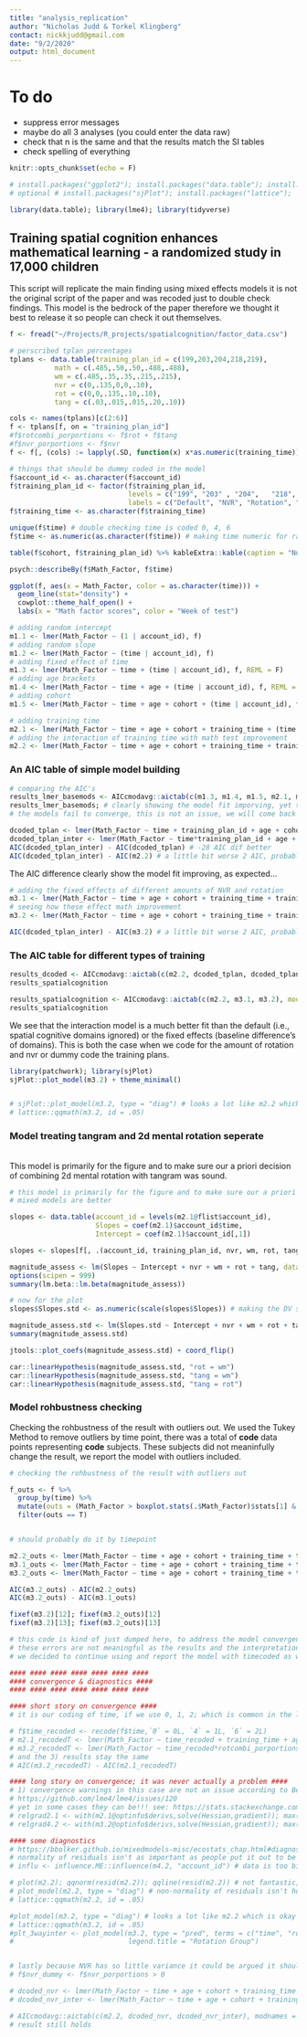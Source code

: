 ```yaml
---
title: "analysis_replication"
author: "Nicholas Judd & Torkel Klingberg"
contact: nickkjudd@gmail.com
date: "9/2/2020"
output: html_document
---
```


# To do

- suppress error messages
- maybe do all 3 analyses (you could enter the data raw)
- check that n is the same and that the results match the SI tables
- check spelling of everything



```r
knitr::opts_chunk$set(echo = F)

# install.packages("ggplot2"); install.packages("data.table"); install.packages("lmer"); install.packages("AICcmodavg")
# optional # install.packages("sjPlot"); install.packages("lattice");

library(data.table); library(lme4); library(tidyverse)
```

## Training spatial cognition enhances mathematical learning - a randomized study in 17,000 children

This script will replicate the main finding using mixed effects models it is not the original script of the paper and was recoded just to double check findings. This model is the bedrock of the paper therefore we thought it best to release it so people can check it out themselves.

```r
f <- fread("~/Projects/R_projects/spatialcognition/factor_data.csv")

# perscribed tplan percentages
tplans <- data.table(training_plan_id = c(199,203,204,218,219), 
           math = c(.485,.50,.50,.488,.488), 
           wm = c(.485,.35,.35,.215,.215),
           nvr = c(0,.135,0,0,.10),
           rot = c(0,0,.135,.10,.10),
           tang = c(.03,.015,.015,.20,.10))

cols <- names(tplans)[c(2:6)]
f <- tplans[f, on = "training_plan_id"]
#f$rotcombi_porportions <- f$rot + f$tang
#f$nvr_porportions <- f$nvr
f <- f[, (cols) := lapply(.SD, function(x) x*as.numeric(training_time)), .SDcols = cols] # multiplying by their training time for later analysis

# things that should be dummy coded in the model
f$account_id <- as.character(f$account_id)
f$training_plan_id <- factor(f$training_plan_id, 
                             levels = c("199", "203" , "204",   "218", "219"),
                             labels = c("Default", "NVR", "Rotation", "Rotation Heavy", "Mixed (NVR + Rotation)"))
f$training_time <- as.character(f$training_time)

unique(f$time) # double checking time is coded 0, 4, 6
f$time <- as.numeric(as.character(f$time)) # making time numeric for random slopes


```


```r

table(f$cohort, f$training_plan_id) %>% kableExtra::kable(caption = "Number of subjects per cohort by training plan.") %>% kableExtra::kable_styling()

psych::describeBy(f$Math_Factor, f$time)

ggplot(f, aes(x = Math_Factor, color = as.character(time))) +
  geom_line(stat="density") +
  cowplot::theme_half_open() +
  labs(x = "Math factor scores", color = "Week of test")

```



```r
# adding random intercept
m1.1 <- lmer(Math_Factor ~ (1 | account_id), f)
# adding random slope
m1.2 <- lmer(Math_Factor ~ (time | account_id), f)
# adding fixed effect of time
m1.3 <- lmer(Math_Factor ~ time + (time | account_id), f, REML = F) 
# adding age brackets
m1.4 <- lmer(Math_Factor ~ time + age + (time | account_id), f, REML = F) 
# adding cohort
m1.5 <- lmer(Math_Factor ~ time + age + cohort + (time | account_id), f, REML = F) 

# adding training time
m2.1 <- lmer(Math_Factor ~ time + age + cohort + training_time + (time | account_id), f, REML = F)
# adding the interaction of training time with math test improvement
m2.2 <- lmer(Math_Factor ~ time + age + cohort + training_time + training_time:time + (time | account_id), f, REML = F)
```

### An AIC table of simple model building

```r
# comparing the AIC's
results_lmer_basemods <- AICcmodavg::aictab(c(m1.3, m1.4, m1.5, m2.1, m2.2), modnames = c('m1.3', 'm1.4', 'm1.5','m2.1', 'm2.2'))
results_lmer_basemods; # clearly showing the model fit imporving, yet these are all expect
# the models fail to converge, this is not an issue, we will come back to it.
```

```r

dcoded_tplan <- lmer(Math_Factor ~ time + training_plan_id + age + cohort + training_time + training_time:time + (time | account_id), f, REML = F)
dcoded_tplan_inter <- lmer(Math_Factor ~ time*training_plan_id + age + cohort + training_time + training_time:time + (time | account_id), f, REML = F)
AIC(dcoded_tplan_inter) - AIC(dcoded_tplan) # -28 AIC dif better
AIC(dcoded_tplan_inter) - AIC(m2.2) # a little bit worse 2 AIC, probably because of the unnecessary extra terms


```


The AIC difference clearly show the model fit improving, as expected...

```r
# adding the fixed effects of different amounts of NVR and rotation
m3.1 <- lmer(Math_Factor ~ time + age + cohort + training_time + training_time:time + nvr_porportions + rotcombi_porportions + (time | account_id), f, REML = F)
# seeing how these effect math improvement
m3.2 <- lmer(Math_Factor ~ time + age + cohort + training_time + training_time:time + nvr_porportions + rotcombi_porportions + nvr_porportions:time + rotcombi_porportions:time + (time | account_id), f, REML = F)

AIC(dcoded_tplan_inter) - AIC(m3.2) # a little bit worse 2 AIC, probably because of the unnecessary extra terms with dummy coding

```


### The AIC table for different types of training

```r
results_dcoded <- AICcmodavg::aictab(c(m2.2, dcoded_tplan, dcoded_tplan_inter), modnames = c('Default (inter)', 'tplans fixed','tplans interaction'))
results_spatialcognition

```


```r
results_spatialcognition <- AICcmodavg::aictab(c(m2.2, m3.1, m3.2), modnames = c('Default (inter)', 'nvr/rot fixed','nvr/rot interaction'))
results_spatialcognition

```
We see that the interaction model is a much better fit than the default (i.e., spatial cognitive domains ignored) or the fixed effects (baseline difference's of domains). This is both the case when we code for the amount of rotation and nvr or dummy code the training plans.

```r
library(patchwork); library(sjPlot)
sjPlot::plot_model(m3.2) + theme_minimal()


# sjPlot::plot_model(m3.2, type = "diag") # looks a lot like m2.2 which is okay (not the end of the world diagnostics) More tasks &/or more timepoints would've helped
# lattice::qqmath(m3.2, id = .05)


```


### Model treating tangram and 2d mental rotation seperate

<br>
This model is primarily for the figure and to make sure our a priori decision of combining 2d mental rotation with tangram was sound.


```r
# this model is primarily for the figure and to make sure our a priori decision of combining 2d mental rotation with tangram was sound.
# mixed models are better

slopes <- data.table(account_id = levels(m2.1@flist$account_id), 
                     Slopes = coef(m2.1)$account_id$time,
                     Intercept = coef(m2.1)$account_id[,1])

slopes <- slopes[f[, .(account_id, training_plan_id, nvr, wm, rot, tang)], on = "account_id"]

magnitude_assess <- lm(Slopes ~ Intercept + nvr + wm + rot + tang, data = slopes) # this might have a different n, since you aren't including the cluster indies
options(scipen = 999)
summary(lm.beta::lm.beta(magnitude_assess))

# now for the plot
slopes$Slopes.std <- as.numeric(scale(slopes$Slopes)) # making the DV standardized, we want to show minuites

magnitude_assess.std <- lm(Slopes.std ~ Intercept + nvr + wm + rot + tang, data = slopes)
summary(magnitude_assess.std)

jtools::plot_coefs(magnitude_assess.std) + coord_flip()

car::linearHypothesis(magnitude_assess.std, "rot = wm")
car::linearHypothesis(magnitude_assess.std, "tang = wm")
car::linearHypothesis(magnitude_assess.std, "tang = rot")

```





### Model rohbustness checking

Checking the rohbustness of the result with outliers out. We used the Tukey Method to remove outliers by time point, there was a total of **code** data points representing **code** subjects. These subjects did not meaninfully change the result, we report the model with outliers included.

```r

# checking the rohbustness of the result with outliers out

f_outs <- f %>% 
  group_by(time) %>% 
  mutate(outs = (Math_Factor > boxplot.stats(.$Math_Factor)$stats[1] & Math_Factor < boxplot.stats(.$Math_Factor)$stats[5])) %>% 
  filter(outs == T)


# should probably do it by timepoint

m2.2_outs <- lmer(Math_Factor ~ time + age + cohort + training_time + training_time:time + (time | account_id), f_outs, REML = F)
m3.1_outs <- lmer(Math_Factor ~ time + age + cohort + training_time + training_time:time + nvr_porportions + rotcombi_porportions + (time | account_id), f_outs, REML = F)
m3.2_outs <- lmer(Math_Factor ~ time + age + cohort + training_time + training_time:time + nvr_porportions + rotcombi_porportions + nvr_porportions:time + rotcombi_porportions:time + (time | account_id), f_outs, REML = F)

AIC(m3.2_outs) - AIC(m2.2_outs)
AIC(m3.2_outs) - AIC(m3.1_outs)

fixef(m3.2)[12]; fixef(m3.2_outs)[12]
fixef(m3.2)[13]; fixef(m3.2_outs)[13]
```


```r
# this code is kind of just dumped here, to address the model convergence failures.
# these errors are not meaningful as the results and the interpretation stays the same, it was due to coding time 0, 4, 6 instead of 0,1,2.
# we decided to continue using and report the model with timecoded as weeks since it is more interpretable

#### #### #### #### #### #### ####
#### convergence & diagnostics ####
#### #### #### #### #### #### ####

#### short story on convergence ####
# it is our coding of time, if we use 0, 1, 2; which is common in the literature the problem disappears and results stay the same

# f$time_recoded <- recode(f$time,`0` = 0L, `4` = 1L, `6` = 2L)
# m2.1_recodedT <- lmer(Math_Factor ~ time_recoded + training_time + age + cohort + (time_recoded | account_id), f, REML = F)
# m3.2_recodedT <- lmer(Math_Factor ~ time_recoded*rotcombi_porportions*nvr_porportions + age + cohort + training_time + (time_recoded | account_id), f, REML = F)
# and the 3) results stay the same
# AIC(m3.2_recodedT) - AIC(m2.1_recodedT)

#### long story on convergence; it was never actually a problem ####
# 1) convergence warnings in this case are not an issue according to Ben Blocker
# https://github.com/lme4/lme4/issues/120
# yet in some cases they can be!!! see: https://stats.stackexchange.com/questions/110004/how-scared-should-we-be-about-convergence-warnings-in-lme4
# relgrad2.1 <- with(m2.1@optinfo$derivs,solve(Hessian,gradient)); max(abs(relgrad2.1))
# relgrad4.2 <- with(m3.2@optinfo$derivs,solve(Hessian,gradient)); max(abs(relgrad3.2))

#### some diagnostics
# https://bbolker.github.io/mixedmodels-misc/ecostats_chap.html#diagnostics
# normality of residuals isn't as important as people put it out to be (Gelman & Hill + Ben Blocker)
# influ <- influence.ME::influence(m4.2, "account_id") # data is too big for this function

# plot(m2.2); qqnorm(resid(m2.2)); qqline(resid(m2.2)) # not fantastic, yet not horrible since its platykurtotic
# plot_model(m2.2, type = "diag") # non-normality of residuals isn't horrible, see graph 3
# lattice::qqmath(m2.2, id = .05)

#plot_model(m3.2, type = "diag") # looks a lot like m2.2 which is okay (not the end of the world diagnostics) More tasks &/or more timepoints would've helped
# lattice::qqmath(m3.2, id = .05)
#plt_3wayinter <- plot_model(m3.2, type = "pred", terms = c("time", "rot [0, 1]", "nvr_dummy"), ci.lvl = NA, 
#                            legend.title = "Rotation Group")


# lastly because NVR has so little variance it could be argued it should be dummy coded instead
# f$nvr_dummy <- f$nvr_porportions > 0

# dcoded_nvr <- lmer(Math_Factor ~ time + age + cohort + training_time + training_time:time + nvr_dummy + rotcombi_porportions + (time | account_id), f, REML = F)
# dcoded_nvr_inter <- lmer(Math_Factor ~ time + age + cohort + training_time + training_time:time + nvr_dummy + rotcombi_porportions + nvr_dummy:time + rotcombi_porportions:time + (time | account_id), f, REML = F)

# AICcmodavg::aictab(c(m2.2, dcoded_nvr, dcoded_nvr_inter), modnames = c('Default (inter)', 'nvr/rot fixed (dummy)','nvr/rot interaction (dummy)'))
# result still holds
```

